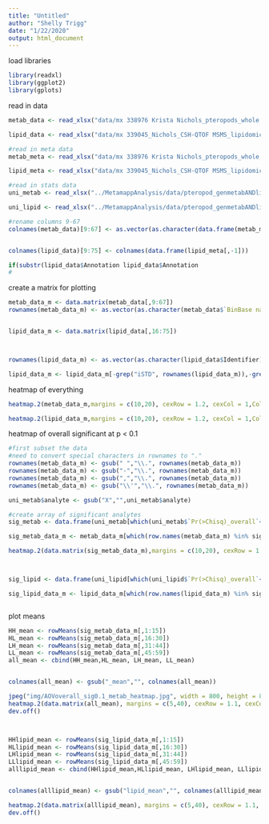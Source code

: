 ```yaml
---
title: "Untitled"
author: "Shelly Trigg"
date: "1/22/2020"
output: html_document
---
```


load libraries
```r
library(readxl)
library(ggplot2)
library(gplots)

```

read in data
```r
metab_data <- read_xlsx("data/mx 338976 Krista Nichols_pteropods_whole animals_09-2017_submit.xlsx", skip = 8) 

lipid_data <- read_xlsx("data/mx 339045_Nichols_CSH-QTOF MSMS_lipidomics_09-2017_submit.xlsx", sheet = "submit", skip = 6)

#read in meta data
metab_meta <- read_xlsx("data/mx 338976 Krista Nichols_pteropods_whole animals_09-2017_submit.xlsx", range = "H1:BO8",n_max = 8) 

lipid_meta <- read_xlsx("data/mx 339045_Nichols_CSH-QTOF MSMS_lipidomics_09-2017_submit.xlsx", range = "H1:BW8", n_max = 6, sheet = "submit")

#read in stats data
uni_metab <- read_xlsx("../MetamappAnalysis/data/pteropod_genmetabANDlipids_univariate_RESULTSsupplement.xlsx")

uni_lipid <- read_xlsx("../MetamappAnalysis/data/pteropod_genmetabANDlipids_univariate_RESULTSsupplement.xlsx", sheet = 2)

#rename columns 9-67
colnames(metab_data)[9:67] <- as.vector(as.character(data.frame(metab_meta)[3,2:ncol(metab_meta)]))


colnames(lipid_data)[9:75] <- colnames(data.frame(lipid_meta[,-1]))

if(substr(lipid_data$Annotation lipid_data$Annotation 
#
```

create a matrix for plotting
```r
metab_data_m <- data.matrix(metab_data[,9:67])
rownames(metab_data_m) <- as.vector(as.character(metab_data$`BinBase name`))


lipid_data_m <- data.matrix(lipid_data[,16:75])



rownames(lipid_data_m) <- as.vector(as.character(lipid_data$Identifier))

lipid_data_m <- lipid_data_m[-grep("iSTD", rownames(lipid_data_m)),-grep("Biorec",colnames(lipid_data_m))]


```

heatmap of everything
```r
heatmap.2(metab_data_m,margins = c(10,20), cexRow = 1.2, cexCol = 1,ColSideColors = c(rep("green",15),rep("blue",15), rep("yellow",14),rep("red",15)), Colv=NA, col = rev(RColorBrewer::brewer.pal(name = "RdBu", n = 10)), distfun = function(x) as.dist(1-cor(t(x))), hclustfun = function(x) hclust(x, method="average"),na.color = "black", density.info = "none", trace = "none", scale = "row")

heatmap.2(lipid_data_m,margins = c(10,20), cexRow = 1.2, cexCol = 1,ColSideColors = c(rep("green",15),rep("blue",15), rep("yellow",14),rep("red",15)), Colv=NA, col = rev(RColorBrewer::brewer.pal(name = "RdBu", n = 10)), na.color = "black", density.info = "none", trace = "none", scale = "row")
```

heatmap of overall significant at p < 0.1
```r
#first subset the data 
#need to convert special characters in rownames to "."
rownames(metab_data_m) <- gsub(" ","\\.", rownames(metab_data_m))
rownames(metab_data_m) <- gsub("-","\\.", rownames(metab_data_m))
rownames(metab_data_m) <- gsub(",","\\.", rownames(metab_data_m))
rownames(metab_data_m) <- gsub("\\'","\\.", rownames(metab_data_m))

uni_metab$analyte <- gsub("X","",uni_metab$analyte)

#create array of significant analytes
sig_metab <- data.frame(uni_metab[which(uni_metab$`Pr(>Chisq)_overall`<= 0.1),"analyte"])

sig_metab_data_m <- metab_data_m[which(row.names(metab_data_m) %in% sig_metab$analyte),]

heatmap.2(data.matrix(sig_metab_data_m),margins = c(10,20), cexRow = 1.2, cexCol = 1,ColSideColors = c(rep("green",15),rep("blue",15), rep("yellow",14),rep("red",15)), Colv=NA, col = rev(RColorBrewer::brewer.pal(name = "RdBu", n = 10)), distfun = function(x) as.dist(1-cor(t(x))), hclustfun = function(x) hclust(x, method="average"),na.color = "black", density.info = "none", trace = "none", scale = "row")



sig_lipid <- data.frame(uni_lipid[which(uni_lipid$`Pr(>Chisq)_overall`<= 0.1),"analyte"])

sig_lipid_data_m <- lipid_data_m[which(row.names(lipid_data_m) %in% sig_lipid$analyte),]



```

plot means
```r
HH_mean <- rowMeans(sig_metab_data_m[,1:15])
HL_mean <- rowMeans(sig_metab_data_m[,16:30])
LH_mean <- rowMeans(sig_metab_data_m[,31:44])
LL_mean <- rowMeans(sig_metab_data_m[,45:59])
all_mean <- cbind(HH_mean,HL_mean, LH_mean, LL_mean)


colnames(all_mean) <- gsub("_mean","", colnames(all_mean))

jpeg("img/AOVoverall_sig0.1_metab_heatmap.jpg", width = 800, height = 800)
heatmap.2(data.matrix(all_mean), margins = c(5,40), cexRow = 1.1, cexCol = 2, Colv=NA, col = rev(RColorBrewer::brewer.pal(name = "RdBu", n = 10)), distfun = function(x) as.dist(1-cor(t(x))), hclustfun = function(x) hclust(x, method="average"),na.color = "black", density.info = "none", trace = "none", scale = "row",sepwidth=c(0.025,0.025), sepcolor="darkgray",colsep=1:ncol(all_mean),rowsep=1:nrow(all_mean))
dev.off()



HHlipid_mean <- rowMeans(sig_lipid_data_m[,1:15])
HLlipid_mean <- rowMeans(sig_lipid_data_m[,16:30])
LHlipid_mean <- rowMeans(sig_lipid_data_m[,31:44])
LLlipid_mean <- rowMeans(sig_lipid_data_m[,45:59])
alllipid_mean <- cbind(HHlipid_mean,HLlipid_mean, LHlipid_mean, LLlipid_mean)


colnames(alllipid_mean) <- gsub("lipid_mean","", colnames(alllipid_mean))

heatmap.2(data.matrix(alllipid_mean), margins = c(5,40), cexRow = 1.1, cexCol = 2, Colv=NA, col = rev(RColorBrewer::brewer.pal(name = "RdBu", n = 10)), distfun = function(x) as.dist(1-cor(t(x))), hclustfun = function(x) hclust(x, method="average"),na.color = "black", density.info = "none", trace = "none", scale = "row",sepwidth=c(0.025,0.025), sepcolor="darkgray",colsep=1:ncol(alllipid_mean),rowsep=1:nrow(alllipid_mean))
dev.off()
```